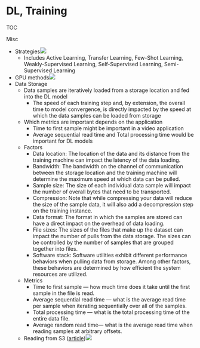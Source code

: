 # DL, Training

TOC



Misc

* Strategies![](./_resources/DL,_Training.resources/image.1.png)
	* Includes Active Learning, Transfer Learning, Few-Shot Learning, Weakly-Supervised Learning, Self-Supervised Learning, Semi-Supervised Learning
* GPU methods![](./_resources/DL,_Training.resources/image.2.png)
* Data Storage
	* Data samples are iteratively loaded from a storage location and fed into the DL model
		* The speed of each training step and, by extension, the overall time to model convergence, is directly impacted by the speed at which the data samples can be loaded from storage
	* Which metrics are important depends on the application
		* Time to first sample might be important in a video application
		* Average sequential read time and Total processing time would be important for DL models
	* Factors
		* Data location: The location of the data and its distance from the training machine can impact the latency of the data loading.
		* Bandwidth: The bandwidth on the channel of communication between the storage location and the training machine will determine the maximum speed at which data can be pulled.
		* Sample size: The size of each individual data sample will impact the number of overall bytes that need to be transported.
		* Compression: Note that while compressing your data will reduce the size of the sample data, it will also add a decompression step on the training instance.
		* Data format: The format in which the samples are stored can have a direct impact on the overhead of data loading.
		* File sizes: The sizes of the files that make up the dataset can impact the number of pulls from the data storage. The sizes can be controlled by the number of samples that are grouped together into files.
		* Software stack: Software utilities exhibit different performance behaviors when pulling data from storage. Among other factors, these behaviors are determined by how efficient the system resources are utilized.
	* Metrics
		* Time to first sample — how much time does it take until the first sample in the file is read.
		* Average sequential read time — what is the average read time per sample when iterating sequentially over all of the samples.
		* Total processing time — what is the total processing time of the entire data file.
		* Average random read time— what is the average read time when reading samples at arbitrary offsets.
	* Reading from S3 ([article](https://towardsdatascience.com/streaming-big-data-files-from-cloud-storage-634e54818e75))![](./_resources/DL,_Training.resources/image.png)























